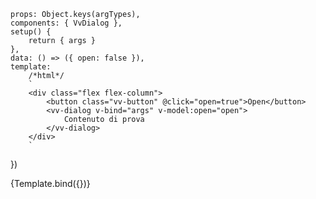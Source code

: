 

<Meta title="Components/Dialog" component={VvDialog} />

	props: Object.keys(argTypes),
	components: { VvDialog },
	setup() {
		return { args }
	},
	data: () => ({ open: false }),
	template:
		/*html*/
		`
		<div class="flex flex-column">
			<button class="vv-button" @click="open=true">Open</button>
            <vv-dialog v-bind="args" v-model:open="open">
                Contenuto di prova
            </vv-dialog>
		</div>
        `
})

<Canvas>
	<Story name="Dialog" args={{ id: 'dialog' }}>
		{Template.bind({})}
	</Story>
</Canvas>

